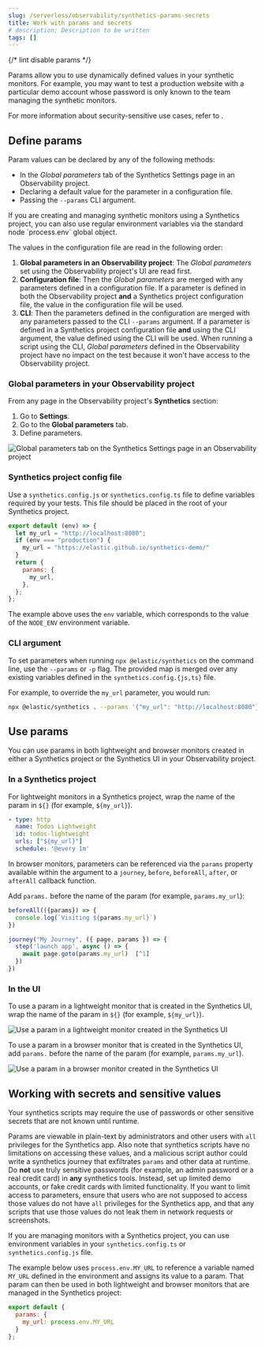 ```yaml
---
slug: /serverless/observability/synthetics-params-secrets
title: Work with params and secrets
# description: Description to be written
tags: []
---
```


<p><DocBadge template="technical preview" /></p>

{/* lint disable params */}
<div id="synthetics-params-secrets"></div>

Params allow you to use dynamically defined values in your synthetic monitors.
For example, you may want to test a production website with a particular
demo account whose password is only known to the team managing the synthetic monitors.

For more information about security-sensitive use cases, refer to <DocLink slug="/serverless/observability/synthetics-params-secrets" section="synthetics-secrets-sensitive" />.

<div id="synthetics-params-secrets-define"></div>

## Define params

Param values can be declared by any of the following methods:

* In the _Global parameters_ tab of the <DocLink slug="/serverless/observability/synthetics-settings" section="global-parameters">Synthetics Settings page in an Observability project</DocLink>.
* Declaring a default value for the parameter in a <DocLink slug="/serverless/observability/synthetics-params-secrets" section="synthetics-project-config-file">configuration file</DocLink>.
* Passing the `--params` <DocLink slug="/serverless/observability/synthetics-params-secrets" section="cli-argument">CLI argument</DocLink>.

<DocCallOut title="Note">
If you are creating and managing synthetic monitors using a
<DocLink slug="/serverless/observability/synthetics-get-started-project">Synthetics project</DocLink>, you can also use regular environment
variables via the standard node `process.env` global object.
</DocCallOut>

The values in the configuration file are read in the following order:

1. **Global parameters in an Observability project**: The _Global parameters_ set using the
    Observability project's UI are read first.
1. **Configuration file**: Then the _Global parameters_ are merged with any parameters defined in a configuration file.
    If a parameter is defined in both the Observability project **and** a Synthetics project configuration file,
    the value in the configuration file will be used.
1. **CLI**: Then the parameters defined in the configuration are merged with any parameters passed to the CLI `--params` argument.
    If a parameter is defined in a Synthetics project configuration file **and** using the CLI argument,
    the value defined using the CLI will be used.
    When running a script using the CLI, _Global parameters_ defined in the Observability project have no impact
    on the test because it won't have access to the Observability project.

### Global parameters in your Observability project

From any page in the Observability project's **Synthetics** section:

1. Go to **Settings**.
1. Go to the **Global parameters** tab.
1. Define parameters.

![Global parameters tab on the Synthetics Settings page in an Observability project](../images/synthetics-params-secrets-kibana-define.png)

<div id="synthetics-dynamic-configs"></div>

### Synthetics project config file

Use a `synthetics.config.js` or `synthetics.config.ts` file to define variables required by your tests.
This file should be placed in the root of your Synthetics project.

```js
export default (env) => {
  let my_url = "http://localhost:8080";
  if (env === "production") {
    my_url = "https://elastic.github.io/synthetics-demo/"
  }
  return {
    params: {
      my_url,
    },
  };
};
```

The example above uses the `env` variable, which corresponds to the value of the `NODE_ENV` environment variable.

<div id="synthetics-cli-params"></div>

### CLI argument

To set parameters when running <DocLink slug="/serverless/observability/synthetics-command-reference">`npx @elastic/synthetics` on the command line</DocLink>,
use the `--params` or `-p` flag. The provided map is merged over any existing variables defined in the `synthetics.config.{js,ts}` file.

For example, to override the `my_url` parameter, you would run:

```sh
npx @elastic/synthetics . --params '{"my_url": "http://localhost:8080"}'
```

<div id="synthetics-params-secrets-use"></div>

## Use params

You can use params in both lightweight and browser monitors created in
either a Synthetics project or the Synthetics UI in your Observability project.

### In a Synthetics project

For lightweight monitors in a Synthetics project, wrap the name of the param in `${}` (for example, `${my_url}`).

```yaml
- type: http
  name: Todos Lightweight
  id: todos-lightweight
  urls: ["${my_url}"]
  schedule: '@every 1m'
```

In browser monitors, parameters can be referenced via the `params` property available within the
argument to a `journey`, `before`, `beforeAll`, `after`, or `afterAll` callback function.

Add `params.` before the name of the param (for example, `params.my_url`):

```js
beforeAll(({params}) => {
  console.log(`Visiting ${params.my_url}`)
})

journey("My Journey", ({ page, params }) => {
  step('launch app', async () => {
    await page.goto(params.my_url)  [^1]
  })
})
```
[^1]: If you are using TypeScript, replace `params.my_url` with `params.my_url as string`.

<div id="synthetics-params-secrets-use-ui"></div>

### In the UI

To use a param in a lightweight monitor that is created in the Synthetics UI,
wrap the name of the param in `${}` (for example, `${my_url}`).

![Use a param in a lightweight monitor created in the Synthetics UI](../images/synthetics-params-secrets-kibana-use-lightweight.png)

To use a param in a browser monitor that is created in the Synthetics UI,
add `params.` before the name of the param (for example, `params.my_url`).

![Use a param in a browser monitor created in the Synthetics UI](../images/synthetics-params-secrets-kibana-use-browser.png)

<div id="synthetics-secrets-sensitive"></div>

## Working with secrets and sensitive values

Your synthetics scripts may require the use of passwords or other sensitive secrets that are not known until runtime.

<DocCallOut title="Warning" color="warning">

Params are viewable in plain-text by administrators and other users with `all` privileges for
the Synthetics app.
Also note that synthetics scripts have no limitations on accessing these values, and a malicious script author could write a
synthetics journey that exfiltrates `params` and other data at runtime.
Do **not** use truly sensitive passwords (for example, an admin password or a real credit card)
in **any** synthetics tools.
Instead, set up limited demo accounts, or fake credit cards with limited functionality.
If you want to limit access to parameters, ensure that users who are not supposed to access those values
do not have `all` privileges for the Synthetics app, and that any scripts that use those values
do not leak them in network requests or screenshots.

</DocCallOut>

If you are managing monitors with a Synthetics project, you can use environment variables
in your `synthetics.config.ts` or `synthetics.config.js` file.

The example below uses `process.env.MY_URL` to reference a variable named `MY_URL`
defined in the environment and assigns its value to a param. That param can then
be used in both lightweight and browser monitors that are managed in the Synthetics project:

```js
export default {
  params: {
    my_url: process.env.MY_URL
  }
};
```
